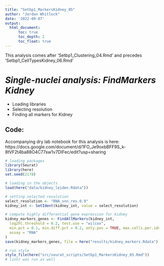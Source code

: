 ```yaml
---
title: "Setbp1_MarkersKidney_05"
author: "Jordan Whitlock"
date: '2022-09-07'
output:     
  html_document:
      toc: true
      toc_depth: 2
      toc_float: true
---
```


This analysis comes after 'Setbp1_Clustering_04.Rmd' and precedes 'Setbp1_CellTypesKidney_06.Rmd'

# *Single-nuclei analysis: FindMarkers Kidney*
* Loading libraries
* Selecting resolution
* Finding all markers for Kidney

## Code: 

Accompanying dry lab notebook for this analysis is here: https://docs.google.com/document/d/1FO_Je9oxbBFF9S_k-8tVF2t4ba88O4C77sw1v7DIFec/edit?usp=sharing


```r
# loading packages
library(Seurat)
library(here)
set.seed(2178)

# loading in the objects
load(here("data/kidney_leiden.Rdata"))
```

```r
# setting selected resolution
select_resolution <- "RNA_snn_res.0.9"
kidney_int <- SetIdent(kidney_int, value = select_resolution)
```

```r
# compute highly differential gene expression for kidney
kidney_markers_genes <- FindAllMarkers(kidney_int,
  log2FC.threshold = 0.2, test.use = "wilcox",
  min.pct = 0.1, min.diff.pct = 0.2, only.pos = TRUE, max.cells.per.ident = 50,
  assay = "RNA"
)
save(kidney_markers_genes, file = here("results/kidney_markers.Rdata"))
```

```r
# run style
style_file(here("src/seurat_scripts/Setbp1_MarkersKidney_05.Rmd"))
# lintr was run as well
```
